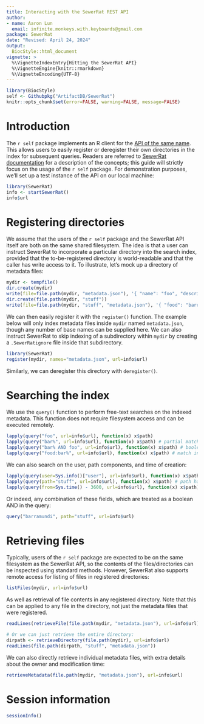 ```yaml
---
title: Interacting with the SewerRat REST API
author:
- name: Aaron Lun
  email: infinite.monkeys.with.keyboards@gmail.com
package: SewerRat
date: "Revised: April 24, 2024"
output:
  BiocStyle::html_document
vignette: >
  %\VignetteIndexEntry{Hitting the SewerRat API}
  %\VignetteEngine{knitr::rmarkdown}
  %\VignetteEncoding{UTF-8}
---
```


```r
library(BiocStyle)
self <- Githubpkg("ArtifactDB/SewerRat")
knitr::opts_chunk$set(error=FALSE, warning=FALSE, message=FALSE)
```

# Introduction

The `r self` package implements an R client for the [API of the same name](https://github.com/ArtifactDB/SewerRat).
This allows users to easily register or deregister their own directories in the index for subsequent queries.
Readers are referred to [SewerRat documentation](https://github.com/ArtifactDB/SewerRat) for a description of the concepts;
this guide will strictly focus on the usage of the `r self` package.
For demonstration purposes, we'll set up a test instance of the API on our local machine:

```r
library(SewerRat)
info <- startSewerRat()
info$url
```

# Registering directories

We assume that the users of the `r self` package and the SewerRat API itself are both on the same shared filesystem.
The idea is that a user can instruct SewerRat to incorporate a particular directory into the search index,
provided that the to-be-registered directory is world-readable and that the caller has write access to it.
To illustrate, let's mock up a directory of metadata files:

```r
mydir <- tempfile()
dir.create(mydir)
write(file=file.path(mydir, "metadata.json"), '{ "name": "foo", "description": "bar" }')
dir.create(file.path(mydir, "stuff"))
write(file=file.path(mydir, "stuff", "metadata.json"), '{ "food": "barramundi" }')
```

We can then easily register it with the `register()` function.
The example below will only index metadata files inside `mydir` named `metadata.json`, though any number of base names can be supplied here.
We can also instruct SewerRat to skip indexing of a subdirectory within `mydir` by creating a `.SewerRatignore` file inside that subdirectory.

```r
library(SewerRat)
register(mydir, names="metadata.json", url=info$url) 
```

Similarly, we can deregister this directory with `deregister()`.

# Searching the index

We use the `query()` function to perform free-text searches on the indexed metadata.
This function does not require filesystem access and can be executed remotely.

```r
lapply(query("foo", url=info$url), function(x) x$path)
lapply(query("bar%", url=info$url), function(x) x$path) # partial match to 'bar...'
lapply(query("bar% AND foo", url=info$url), function(x) x$path) # boolean operations
lapply(query("food:bar%", url=info$url), function(x) x$path) # match in the 'food' field
```

We can also search on the user, path components, and time of creation:

```r
lapply(query(user=Sys.info()["user"], url=info$url), function(x) x$path) # created by myself
lapply(query(path="stuff", url=info$url), function(x) x$path) # path has 'stuff' in it
lapply(query(from=Sys.time() - 3600, url=info$url), function(x) x$path) # created less than 1 hour ago
```

Or indeed, any combination of these fields, which are treated as a boolean AND in the query:

```r
query("barramundi", path="stuff", url=info$url)
```

# Retrieving files

Typically, users of the `r self` package are expected to be on the same filesystem as the SewerRat API, so the contents of the files/directories can be inspected using standard methods.
However, SewerRat also supports remote access for listing of files in registered directories:

```r
listFiles(mydir, url=info$url)
```

As well as retrieval of file contents in any registered directory.
Note that this can be applied to any file in the directory, not just the metadata files that were registered.

```r
readLines(retrieveFile(file.path(mydir, "metadata.json"), url=info$url))

# Or we can just retrieve the entire directory:
dirpath <- retrieveDirectory(file.path(mydir), url=info$url)
readLines(file.path(dirpath, "stuff", "metadata.json"))
```

We can also directly retrieve individual metadata files, with extra details about the owner and modification time:

```r
retrieveMetadata(file.path(mydir, "metadata.json"), url=info$url)
```

# Session information {-}

```r
sessionInfo()
```
